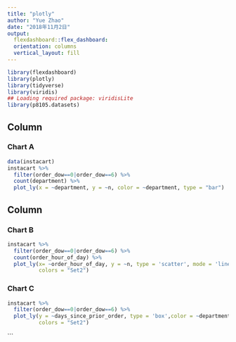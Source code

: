 ```yaml
---
title: "plotly"
author: "Yue Zhao"
date: "2018年11月2日"
output: 
  flexdashboard::flex_dashboard:
  orientation: columns
  vertical_layout: fill
---
```


```r
library(flexdashboard)
library(plotly)
library(tidyverse)
library(viridis)
## Loading required package: viridisLite
library(p8105.datasets)
```



Column {data-width=500}
-----------------------------------------------------------------------

### Chart A

```r
data(instacart)
instacart %>% 
  filter(order_dow==0|order_dow==6) %>% 
  count(department) %>% 
  plot_ly(x = ~department, y = ~n, color = ~department, type = "bar")
```


Column {data-width=500}
-----------------------------------------------------------------------

### Chart B

```r
instacart %>% 
  filter(order_dow==0|order_dow==6) %>% 
  count(order_hour_of_day) %>% 
  plot_ly(x= ~order_hour_of_day, y = ~n, type = 'scatter', mode = 'lines',
          colors = "Set2")
```

### Chart C

```r
instacart %>% 
  filter(order_dow==0|order_dow==6) %>% 
  plot_ly(y = ~days_since_prior_order, type = 'box',color = ~department,
          colors = "Set2")
```

















```